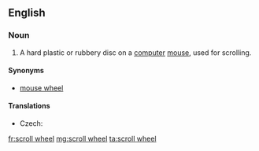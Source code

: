 ==English==
{{wikipedia}}

===Noun===
{{en-noun}}

# {{context|computing|lang=en}} A hard plastic or rubbery disc on a [[computer]] [[mouse]], used for scrolling.

====Synonyms====
* [[mouse wheel]]

====Translations====
{{trans-top|disc used for scrolling}}
* Czech: {{t|cs|skrolovací kolečko|n}}
{{trans-mid}}
{{trans-bottom}}

[[fr:scroll wheel]]
[[mg:scroll wheel]]
[[ta:scroll wheel]]